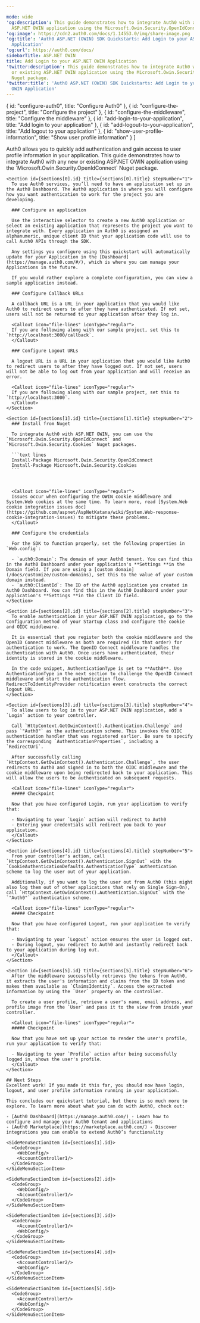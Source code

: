 ---

mode: wide
'og:description': This guide demonstrates how to integrate Auth0 with any new or existing
  ASP.NET OWIN application using the Microsoft.Owin.Security.OpenIdConnect Nuget package.
'og:image': https://cdn2.auth0.com/docs/1.14553.0/img/share-image.png
'og:title': 'Auth0 ASP.NET (OWIN) SDK Quickstarts: Add Login to your ASP.NET OWIN
  Application'
'og:url': https://auth0.com/docs/
sidebarTitle: ASP.NET OWIN
title: Add Login to your ASP.NET OWIN Application
'twitter:description': This guide demonstrates how to integrate Auth0 with any new
  or existing ASP.NET OWIN application using the Microsoft.Owin.Security.OpenIdConnect
  Nuget package.
'twitter:title': 'Auth0 ASP.NET (OWIN) SDK Quickstarts: Add Login to your ASP.NET
  OWIN Application'
---

  { id: "configure-auth0", title: "Configure Auth0" },
  { id: "configure-the-project", title: "Configure the project" },
  { id: "configure-the-middleware", title: "Configure the middleware" },
  { id: "add-login-to-your-application", title: "Add login to your application" },
  { id: "add-logout-to-your-application", title: "Add logout to your application" },
  { id: "show-user-profile-information", title: "Show user profile information" }
]

<Recipe>
  <Content>
    Auth0 allows you to quickly add authentication and gain access to user profile information in your application. This guide demonstrates how to integrate Auth0 with any new or existing ASP.NET OWIN application using the `Microsoft.Owin.Security.OpenIdConnect` Nuget package.

    <Section id={sections[0].id} title={sections[0].title} stepNumber="1">
      To use Auth0 services, you’ll need to have an application set up in the Auth0 Dashboard. The Auth0 application is where you will configure how you want authentication to work for the project you are developing.

      ### Configure an application

      Use the interactive selector to create a new Auth0 application or select an existing application that represents the project you want to integrate with. Every application in Auth0 is assigned an alphanumeric, unique client ID that your application code will use to call Auth0 APIs through the SDK.

      Any settings you configure using this quickstart will automatically update for your Application in the [Dashboard](https://manage.auth0.com/#/), which is where you can manage your Applications in the future.

      If you would rather explore a complete configuration, you can view a sample application instead.

      ### Configure Callback URLs

      A callback URL is a URL in your application that you would like Auth0 to redirect users to after they have authenticated. If not set, users will not be returned to your application after they log in.

      <Callout icon="file-lines" iconType="regular">
      If you are following along with our sample project, set this to `http://localhost:3000/callback`.
      </Callout>

      ### Configure Logout URLs

      A logout URL is a URL in your application that you would like Auth0 to redirect users to after they have logged out. If not set, users will not be able to log out from your application and will receive an error.

      <Callout icon="file-lines" iconType="regular">
      If you are following along with our sample project, set this to `http://localhost:3000`.
      </Callout>
    </Section>

    <Section id={sections[1].id} title={sections[1].title} stepNumber="2">
      ### Install from Nuget

      To integrate Auth0 with ASP.NET OWIN, you can use the `Microsoft.Owin.Security.OpenIdConnect` and `Microsoft.Owin.Security.Cookies` Nuget packages.

      ```text lines
      Install-Package Microsoft.Owin.Security.OpenIdConnect
      Install-Package Microsoft.Owin.Security.Cookies
      ```

      

      <Callout icon="file-lines" iconType="regular">
      Issues occur when configuring the OWIN cookie middleware and System.Web cookies at the same time. To learn more, read [System.Web cookie integration issues doc](https://github.com/aspnet/AspNetKatana/wiki/System.Web-response-cookie-integration-issues) to mitigate these problems.
      </Callout>

      ### Configure the credentials

      For the SDK to function properly, set the following properties in `Web.config`:

      - `auth0:Domain`: The domain of your Auth0 tenant. You can find this in the Auth0 Dashboard under your application's **Settings **in the Domain field. If you are using a [custom domain](/docs/customize/custom-domains), set this to the value of your custom domain instead.
      - `auth0:ClientId`: The ID of the Auth0 application you created in Auth0 Dashboard. You can find this in the Auth0 Dashboard under your application's **Settings **in the Client ID field.
    </Section>

    <Section id={sections[2].id} title={sections[2].title} stepNumber="3">
      To enable authentication in your ASP.NET OWIN application, go to the Configuration method of your Startup class and configure the cookie and OIDC middleware.

      It is essential that you register both the cookie middleware and the OpenID Connect middleware as both are required (in that order) for authentication to work. The OpenID Connect middleware handles the authentication with Auth0. Once users have authenticated, their identity is stored in the cookie middleware.

      In the code snippet, AuthenticationType is set to **Auth0**. Use AuthenticationType in the next section to challenge the OpenID Connect middleware and start the authentication flow. RedirectToIdentityProvider notification event constructs the correct logout URL.
    </Section>

    <Section id={sections[3].id} title={sections[3].title} stepNumber="4">
      To allow users to log in to your ASP.NET OWIN application, add a `Login` action to your controller.

      Call `HttpContext.GetOwinContext().Authentication.Challenge` and pass `"Auth0"` as the authentication scheme. This invokes the OIDC authentication handler that was registered earlier. Be sure to specify the corresponding `AuthenticationProperties`, including a `RedirectUri`.

      After successfully calling `HttpContext.GetOwinContext().Authentication.Challenge`, the user redirects to Auth0 and signed in to both the OIDC middleware and the cookie middleware upon being redirected back to your application. This will allow the users to be authenticated on subsequent requests.

      <Callout icon="file-lines" iconType="regular">
      ##### Checkpoint

      Now that you have configured Login, run your application to verify that:

      - Navigating to your `Login` action will redirect to Auth0
      - Entering your credentials will redirect you back to your application.
      </Callout>
    </Section>

    <Section id={sections[4].id} title={sections[4].title} stepNumber="5">
      From your controller's action, call `HttpContext.GetOwinContext().Authentication.SignOut` with the `CookieAuthenticationDefaults.AuthenticationType` authentication scheme to log the user out of your application.

      Additionally, if you want to log the user out from Auth0 (this might also log them out of other applications that rely on Single Sign-On), call `HttpContext.GetOwinContext().Authentication.SignOut` with the `"Auth0"` authentication scheme.

      <Callout icon="file-lines" iconType="regular">
      ##### Checkpoint

      Now that you have configured Logout, run your application to verify that:

      - Navigating to your `Logout` action ensures the user is logged out.
      - During logout, you redirect to Auth0 and instantly redirect back to your application during log out.
      </Callout>
    </Section>

    <Section id={sections[5].id} title={sections[5].title} stepNumber="6">
      After the middleware successfully retrieves the tokens from Auth0, it extracts the user's information and claims from the ID token and makes them available as `ClaimsIdentity`. Access the extracted information by using the `User` property on the controller.

      To create a user profile, retrieve a user's name, email address, and profile image from the `User` and pass it to the view from inside your controller.

      <Callout icon="file-lines" iconType="regular">
      ##### Checkpoint

      Now that you have set up your action to render the user's profile, run your application to verify that:

      - Navigating to your `Profile` action after being successfully logged in, shows the user's profile.
      </Callout>
    </Section>

    ## Next Steps
    Excellent work! If you made it this far, you should now have login, logout, and user profile information running in your application.

    This concludes our quickstart tutorial, but there is so much more to explore. To learn more about what you can do with Auth0, check out:

    - [Auth0 Dashboard](https://manage.auth0.com/) - Learn how to configure and manage your Auth0 tenant and applications
    - [Auth0 Marketplace](https://marketplace.auth0.com/) - Discover integrations you can enable to extend Auth0’s functionality
  </Content>

  <SideMenu sections={sections}>
    <SideMenuSectionItem id={sections[0].id}>
      <SignUpForm />
    </SideMenuSectionItem>

    <SideMenuSectionItem id={sections[1].id}>
      <CodeGroup>
        <WebConfig/>
        <AccountController1/>
      </CodeGroup>
    </SideMenuSectionItem>

    <SideMenuSectionItem id={sections[2].id}>
      <CodeGroup>
        <WebConfig/>
        <AccountController1/>
      </CodeGroup>
    </SideMenuSectionItem>

    <SideMenuSectionItem id={sections[3].id}>
      <CodeGroup>
        <AccountController1/>
        <WebConfig/>
      </CodeGroup>
    </SideMenuSectionItem>

    <SideMenuSectionItem id={sections[4].id}>
      <CodeGroup>
        <AccountController2/>
        <WebConfig/>
      </CodeGroup>
    </SideMenuSectionItem>

    <SideMenuSectionItem id={sections[5].id}>
      <CodeGroup>
        <AccountController3/>
        <WebConfig/>
      </CodeGroup>
    </SideMenuSectionItem>

  </SideMenu>
</Recipe>
